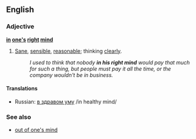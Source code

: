 ==English==

===Adjective===
'''[[in]] [[one's]] [[right]] [[mind]]'''
#{{idiom}} [[sane|Sane]], [[sensible]], [[reasonable]]; thinking [[clearly]].
#:''I used to think that nobody '''in his right mind''' would pay that much for such a thing, but people must pay it all the time, or the company wouldn't be in business.''

====Translations====
*Russian: [[в здравом уму]] /in healthy mind/

===See also===
*[[out of one's mind]]